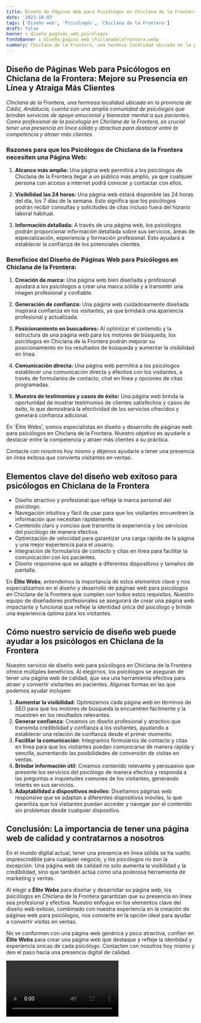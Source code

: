 ```yaml
---
title: Diseño de Páginas Web para Psicólogos en Chiclana de la Frontera
date: '2023-10-03'
tags: ['Diseño web', 'Psicólogos', 'Chiclana de la Frontera']
draft: false
banner : diseño_paginas_web_psicólogos
fondoBanner : diseño_pagina_web_chiclanadelafrontera.webp
summary: Chiclana de la Frontera, una hermosa localidad ubicada en la provincia de Cádiz, Andalucía, cuenta con una amplia comunidad de psicólogos que brindan servicios de apoyo emocional y bienestar mental a sus pacientes. Como profesional de la psicología en Chiclana de la Frontera, es crucial tener una presencia en línea sólida y atractiva para destacar entre la competencia y atraer más clientes.
---
```


## Diseño de Páginas Web para Psicólogos en Chiclana de la Frontera: Mejore su Presencia en Línea y Atraiga Más Clientes

*Chiclana de la Frontera, una hermosa localidad ubicada en la provincia de Cádiz, Andalucía, cuenta con una amplia comunidad de psicólogos que brindan servicios de apoyo emocional y bienestar mental a sus pacientes. Como profesional de la psicología en Chiclana de la Frontera, es crucial tener una presencia en línea sólida y atractiva para destacar entre la competencia y atraer más clientes.*

### Razones para que los Psicólogos de Chiclana de la Frontera necesiten una Página Web:

1. **Alcance más amplio:** Una página web permitirá a los psicólogos de Chiclana de la Frontera llegar a un público más amplio, ya que cualquier persona con acceso a internet podrá conocer y contactar con ellos.

2. **Visibilidad las 24 horas:** Una página web estará disponible las 24 horas del día, los 7 días de la semana. Esto significa que los psicólogos podrán recibir consultas y solicitudes de citas incluso fuera del horario laboral habitual.

3. **Información detallada:** A través de una página web, los psicólogos podrán proporcionar información detallada sobre sus servicios, áreas de especialización, experiencia y formación profesional. Esto ayudará a establecer la confianza de los potenciales clientes.

### Beneficios del Diseño de Páginas Web para Psicólogos en Chiclana de la Frontera:

1. **Creación de marca:** Una página web bien diseñada y profesional ayudará a los psicólogos a crear una marca sólida y a transmitir una imagen profesional y confiable.

2. **Generación de confianza:** Una página web cuidadosamente diseñada inspirará confianza en los visitantes, ya que brindará una apariencia profesional y actualizada.

3. **Posicionamiento en buscadores:** Al optimizar el contenido y la estructura de una página web para los motores de búsqueda, los psicólogos en Chiclana de la Frontera podrán mejorar su posicionamiento en los resultados de búsqueda y aumentar la visibilidad en línea.

4. **Comunicación directa:** Una página web permitirá a los psicólogos establecer una comunicación directa y efectiva con los visitantes, a través de formularios de contacto, chat en línea y opciones de citas programadas.

5. **Muestra de testimonios y casos de éxito:** Una página web brinda la oportunidad de mostrar testimonios de clientes satisfechos y casos de éxito, lo que demostrará la efectividad de los servicios ofrecidos y generará confianza adicional.

En 'Élite Webs', somos especialistas en diseño y desarrollo de páginas web para psicólogos en Chiclana de la Frontera. Nuestro objetivo es ayudarle a destacar entre la competencia y atraer más clientes a su práctica.

Contacte con nosotros hoy mismo y déjenos ayudarle a tener una presencia en línea exitosa que convierta visitantes en ventas.

<GifSeo />

<Cta />

## Elementos clave del diseño web exitoso para psicólogos en Chiclana de la Frontera

- Diseño atractivo y profesional que refleje la marca personal del psicólogo.
- Navegación intuitiva y fácil de usar para que los visitantes encuentren la información que necesitan rápidamente.
- Contenido claro y conciso que transmita la experiencia y los servicios del psicólogo de manera efectiva.
- Optimización de velocidad para garantizar una carga rápida de la página y una mejor experiencia para el usuario.
- Integración de formularios de contacto y citas en línea para facilitar la comunicación con los pacientes.
- Diseño responsive que se adapte a diferentes dispositivos y tamaños de pantalla.

En **Élite Webs**, entendemos la importancia de estos elementos clave y nos especializamos en el diseño y desarrollo de páginas web para psicólogos en Chiclana de la Frontera que cumplen con todos estos requisitos. Nuestro equipo de diseñadores profesionales se asegurará de crear una página web impactante y funcional que refleje la identidad única del psicólogo y brinde una experiencia óptima para los visitantes.

## Cómo nuestro servicio de diseño web puede ayudar a los psicólogos en Chiclana de la Frontera

Nuestro servicio de diseño web para psicólogos en Chiclana de la Frontera ofrece múltiples beneficios. Al elegirnos, los psicólogos se aseguran de tener una página web de calidad, que sea una herramienta efectiva para atraer y convertir visitantes en pacientes. Algunas formas en las que podemos ayudar incluyen:

1. **Aumentar la visibilidad**: Optimizamos cada página web en términos de SEO para que los motores de búsqueda la encuentren fácilmente y la muestren en los resultados relevantes.
2. **Generar confianza**: Creamos un diseño profesional y atractivo que transmita credibilidad y confianza a los visitantes, ayudando a establecer una relación de confianza desde el primer momento.
3. **Facilitar la comunicación**: Integramos formularios de contacto y citas en línea para que los visitantes puedan comunicarse de manera rápida y sencilla, aumentando las posibilidades de conversión de visitas en ventas.
4. **Brindar información útil**: Creamos contenido relevante y persuasivo que presente los servicios del psicólogo de manera efectiva y responda a las preguntas e inquietudes comunes de los visitantes, generando interés en sus servicios.
5. **Adaptabilidad a dispositivos móviles**: Diseñamos páginas web responsive que se adaptan a diferentes dispositivos móviles, lo que garantiza que los visitantes puedan acceder y navegar por el contenido sin problemas desde cualquier dispositivo.

## Conclusión: La importancia de tener una página web de calidad y contratarnos a nosotros

En el mundo digital actual, tener una presencia en línea sólida se ha vuelto imprescindible para cualquier negocio, y los psicólogos no son la excepción. Una página web de calidad no solo aumenta la visibilidad y la credibilidad, sino que también actúa como una poderosa herramienta de marketing y ventas.

Al elegir a **Élite Webs** para diseñar y desarrollar su página web, los psicólogos en Chiclana de la Frontera garantizan que su presencia en línea sea profesional y efectiva. Nuestro enfoque en los elementos clave del diseño web exitoso, combinado con nuestra experiencia en la creación de páginas web para psicólogos, nos convierte en la opción ideal para ayudar a convertir visitas en ventas.

No se conformen con una página web genérica y poco atractiva, confíen en **Élite Webs** para crear una página web que destaque y refleje la identidad y experiencia únicas de cada psicólogo. Contacten con nosotros hoy mismo y den el paso hacia una presencia digital de calidad.

<Video />

<CtaBot job='Psicólogos' city='Chiclana de la Frontera'/>

<Gmaps query='Chiclana de la Frontera+españa+maps' />